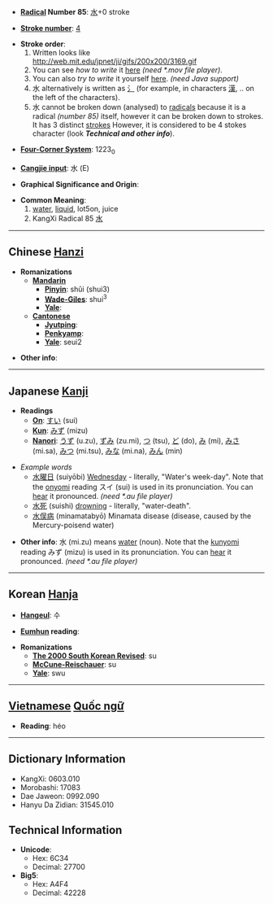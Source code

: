 * '''[[Wiktionary:Chinese radical index| Radical]] Number 85''': [[Wiktionary:Chinese radical index 水|水]]+0 stroke

* '''[[Wiktionary:Chinese total strokes index|Stroke number]]''': [[Wiktionary:Chinese total strokes index 4|4]]

* '''Stroke order''':
*#Written looks like <br> http://web.mit.edu/jpnet/ji/gifs/200x200/3169.gif
*#You can see ''how to write'' it [http://web.mit.edu/jpnet/ji/movies/3169.mov here] ''(need *.mov file player)''.
*#You can also ''try to write'' it yourself [http://web.mit.edu/jpnet/ji/data/3169.html here]. ''(need Java support)''
*#水 alternatively is written as [[氵]] (for example, in characters [[漢]], .. on the left of the characters).
*#水 cannot be broken down (analysed) to [[Wiktionary:Chinese_radical index|radicals]] because it is a radical ''(number 85)'' itself, however it can be broken down to strokes. It has 3 distinct [[strokes]] However, it is considered to be 4 stokes character (look '''''Technical and other info''''').

* '''[[Wiktionary:Chinese four corner index|Four-Corner System]]''': 1223<sub>0</sub>

* '''[[Wiktionary:Chinese Cangjie index|Cangjie input]]''': 水 (E)

* '''Graphical Significance and Origin''': 

* '''Common Meaning''':
*# [[water]], [[liquid]], lot5on, juice
*# KangXi Radical 85 [[Wiktionary:Chinese radical index 水|水]]

----

== Chinese [[Hanzi]] ==

* '''Romanizations'''
** '''[[Mandarin]]'''
*** '''[[Pinyin]]''': shǔi (shui3)
*** '''[[Wade-Giles]]''': shui<sup>3</sup>
*** '''[[Yale]]''': 
** '''[[Cantonese]]'''
*** '''[[Jyutping]]''':
*** '''[[Penkyamp]]''': 
*** '''[[Yale]]''': seui2

* '''Other info''': 

----

== Japanese [[Kanji]] ==

* '''Readings'''
** '''[[On]]''': [[すい]] (sui)
** '''[[Kun]]''': [[みず]] (mizu)
**'''[[Nanori]]''': [[うず]] (u.zu), [[ずみ]] (zu.mi), [[つ]] (tsu), [[ど]] (do), [[み]] (mi), [[みさ]] (mi.sa), [[みつ]] (mi.tsu), [[みな]] (mi.na), [[みん]] (min)

* ''Example words''
**[[水曜日]] (suiyōbi) [[Wednesday]] - literally, "Water's week-day". Note that the [[onyomi]] reading スイ (sui) is used in its pronunciation. You can [http://web.mit.edu/jpnet/ji/data/sound/suiyoubi.au hear] it pronounced. ''(need *.au file player)''
**[[水死]] (suishi) [[drowning]] - literally, "water-death".
**[[水俣病]] (minamatabyō) Minamata disease (disease, caused by the Mercury-poisend water)

* '''Other info''': 水 (mi.zu) means [[water]] (noun). Note that the [[kunyomi]] reading みず (mizu) is used in its pronunciation. You can [http://web.mit.edu/jpnet/ji/data/sound/mizu.au hear] it pronounced. ''(need *.au file player)''
----

== Korean [[Hanja]] ==

* '''[[Hangeul]]''': 수

* '''[[Eumhun]] reading''': 

* '''Romanizations'''
** '''[[The 2000 South Korean Revised Romanization|The 2000 South Korean Revised]]''': su
** '''[[McCune-Reischauer]]''': su
** '''[[Yale]]''': swu


----

== [[Vietnamese]] [[Quốc ngữ]] ==

* '''Reading''': héo

----

== Dictionary Information ==

* KangXi: 0603.010
* Morobashi: 17083
* Dae Jaweon: 0992.090
* Hanyu Da Zidian: 31545.010

== Technical Information ==

* '''Unicode''':
** Hex: 6C34
** Decimal: 27700
* '''Big5''':
** Hex: A4F4
** Decimal: 42228
